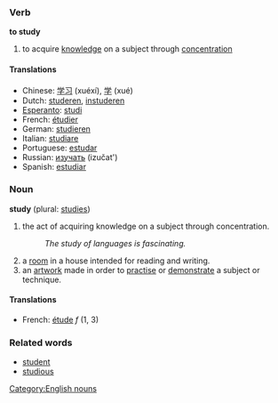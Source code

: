 ===Verb===
'''to study'''

# to acquire [[knowledge]] on a subject through [[concentration]]

====Translations====
*Chinese: [[学习]] (xuéxí), [[学]] (xué)
*Dutch: [[studeren]], [[instuderen]]
*[[Esperanto]]: [[studi]]
*French: [[étudier]]
*German: [[studieren]]
*Italian: [[studiare]]
*Portuguese: [[estudar]]
*Russian: [[изучать]] (izučat')
*Spanish: [[estudiar]]

===Noun===
'''study''' (plural: [[studies]])

# the act of acquiring knowledge on a subject through concentration.
#:''The study of languages is fascinating.''
# a [[room]] in a house intended for reading and writing.
# an [[artwork]] made in order to [[practise]] or [[demonstrate]] a subject or technique.

====Translations====
*French: [[étude]] ''f'' (1, 3)

===Related words===
*[[student]]
*[[studious]]

[[Category:English nouns]]